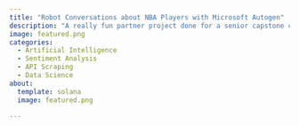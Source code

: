 ```yaml
---
title: "Robot Conversations about NBA Players with Microsoft Autogen"
description: "A really fun partner project done for a senior capstone class, using Microsoft Autogen, NBA statistics from basketball-reference and the Reddit API to create a multi-agent framework dedicated to valuing NBA players in the MVP race. Used a group-chat dynamic, with a sentiment analysis agent (using tools for Reddit data), a statistician (using tools for basketball-reference data) and a third 'Critic' role to analyze player value. Partner handled basketball-reference data scraping and creating classes for each player, I handled getting comments from reddit API, conducting sentiment analysis and setting up Autogen. Link to our presentation can be found here: https://docs.google.com/presentation/d/1MQmrhFRy8WjoMnQqr2iWDYENgmf2MIFrTpMnWnYKfLA/edit?usp=sharing. Link to google colab file here as well: https://colab.research.google.com/drive/1kf0T0eP569OdY5-dTM78m4ZJZ6aNBMP9?usp=sharing. We're still tinkering with the model!"
image: featured.png
categories:
  - Artificial Intelligence
  - Sentiment Analysis
  - API Scraping
  - Data Science
about:
  template: solana
  image: featured.png
  
---
```





